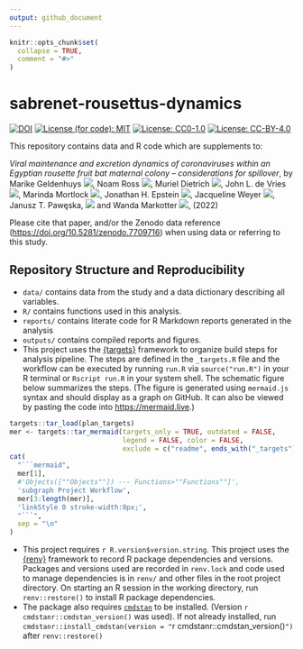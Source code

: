 ```yaml
---
output: github_document
---
```


<!-- README.md is generated from README.Rmd. Please edit that file -->

```r
knitr::opts_chunk$set(
  collapse = TRUE,
  comment = "#>"
)
```

# sabrenet-rousettus-dynamics

[![DOI](https://zenodo.org/badge/DOI/10.5281/zenodo.7709716)](https://doi.org/10.5281/zenodo.7709716)
[![License (for code): MIT](https://img.shields.io/badge/License (for code)-MIT-green.svg)](https://opensource.org/licenses/MIT)
[![License: CC0-1.0](https://img.shields.io/badge/License (for data)-CC0_1.0-lightgrey.svg)](http://creativecommons.org/publicdomain/zero/1.0/)
[![License: CC-BY-4.0](https://img.shields.io/badge/License (for text)-CC_BY_4.0-blue.svg)](http://creativecommons.org/publicdomain/zero/1.0/)

This repository contains data and R code which are supplements to:

_Viral maintenance and excretion dynamics of coronaviruses within an Egyptian rousette fruit bat maternal colony – considerations for spillover_, by
Marike Geldenhuys [![](https://orcid.org/sites/default/files/images/orcid_16x16.png)](https://orcid.org/0000-0003-4005-118X), 
Noam Ross [![](https://orcid.org/sites/default/files/images/orcid_16x16.png)](https://orcid.org/0000-0002-2136-0000),
Muriel Dietrich [![](https://orcid.org/sites/default/files/images/orcid_16x16.png)](https://orcid.org/0000-0002-2665-7970),
John L. de Vries [![](https://orcid.org/sites/default/files/images/orcid_16x16.png)](https://orcid.org/0000-0002-1749-8402),
Marinda Mortlock [![](https://orcid.org/sites/default/files/images/orcid_16x16.png)](https://orcid.org/0000-0001-9286-1040),
Jonathan H. Epstein [![](https://orcid.org/sites/default/files/images/orcid_16x16.png)](https://orcid.org/0000-0002-1373-9301),
Jacqueline Weyer [![](https://orcid.org/sites/default/files/images/orcid_16x16.png)](https://orcid.org/0000-0001-8776-7519),
Janusz T. Pawęska, [![](https://orcid.org/sites/default/files/images/orcid_16x16.png)](https://orcid.org/0000-0001-9471-2890) 
and Wanda Markotter [![](https://orcid.org/sites/default/files/images/orcid_16x16.png)](https://orcid.org/0000-0002-7550-0080),
(2022)

Please cite that paper, and/or the Zenodo data reference (<https://doi.org/10.5281/zenodo.7709716>)
when using data or referring to this study.

## Repository Structure and Reproducibility

-   `data/` contains data from the study
    and a data dictionary describing all variables.
-   `R/` contains functions used in this analysis. 
-   `reports/` contains literate code for  R Markdown reports generated in the analysis
-   `outputs/` contains compiled reports and figures.
-   This project uses the [{targets}](https://wlandau.github.io/targets-manual/) 
    framework to organize build steps for analysis pipeline.  The steps are
    defined in the `_targets.R` file and the workflow can be executed by running
    `run.R` via `source("run.R")` in your R terminal or `Rscript run.R` in 
    your system shell.  The schematic figure below summarizes the steps. (The figure is generated using
    `mermaid.js` syntax and should display as a graph on GitHub.  It can also
    be viewed by pasting the code into <https://mermaid.live>.)

```r
targets::tar_load(plan_targets)
mer <- targets::tar_mermaid(targets_only = TRUE, outdated = FALSE, 
                            legend = FALSE, color = FALSE, 
                            exclude = c("readme", ends_with("_targets")))
cat(
  "```mermaid",
  mer[1], 
  #'Objects([""Objects""]) --- Functions>""Functions""]',
  'subgraph Project Workflow',
  mer[3:length(mer)],
  'linkStyle 0 stroke-width:0px;',
  "```",
  sep = "\n"
)
```

-   This project requires `r R.version$version.string`. This project uses the [{renv}](https://rstudio.github.io/renv/) framework to 
    record R package dependencies and versions. Packages and versions used are recorded in 
    `renv.lock` and code used to manage dependencies is in `renv/` and other files
    in the root project directory.  On starting an R session in the working directory, run `renv::restore()`
    to install R package dependencies.
-   The package also requires [`cmdstan`](https://mc-stan.org/users/interfaces/cmdstan) 
        to be installed. (Version `r cmdstanr::cmdstan_version()` was used). 
        If not already installed, run `cmdstanr::install_cmdstan(version = "`r cmdstanr::cmdstan_version()`")`
        after `renv::restore()`
